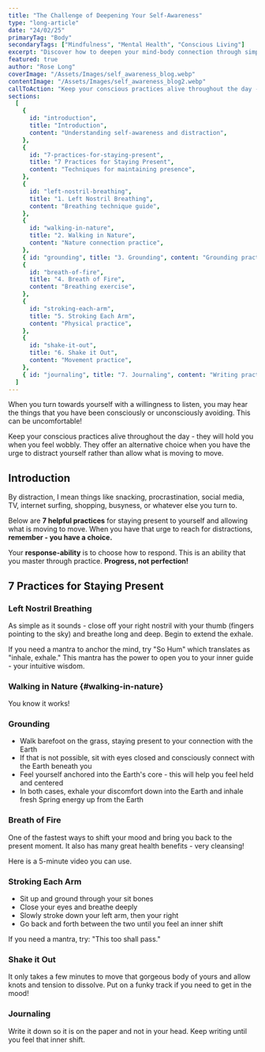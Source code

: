 ```yaml
---
title: "The Challenge of Deepening Your Self-Awareness"
type: "long-article"
date: "24/02/25"
primaryTag: "Body"
secondaryTags: ["Mindfulness", "Mental Health", "Conscious Living"]
excerpt: "Discover how to deepen your mind-body connection through simple daily practices that will transform your wellbeing."
featured: true
author: "Rose Long"
coverImage: "/Assets/Images/self_awareness_blog.webp"
contentImage: "/Assets/Images/self_awareness_blog2.webp"
callToAction: "Keep your conscious practices alive throughout the day - they will hold you when you feel wobbly. They offer an alternative choice when you have the urge to distract yourself rather than allow what is moving to move."
sections:
  [
    {
      id: "introduction",
      title: "Introduction",
      content: "Understanding self-awareness and distraction",
    },
    {
      id: "7-practices-for-staying-present",
      title: "7 Practices for Staying Present",
      content: "Techniques for maintaining presence",
    },
    {
      id: "left-nostril-breathing",
      title: "1. Left Nostril Breathing",
      content: "Breathing technique guide",
    },
    {
      id: "walking-in-nature",
      title: "2. Walking in Nature",
      content: "Nature connection practice",
    },
    { id: "grounding", title: "3. Grounding", content: "Grounding practice" },
    {
      id: "breath-of-fire",
      title: "4. Breath of Fire",
      content: "Breathing exercise",
    },
    {
      id: "stroking-each-arm",
      title: "5. Stroking Each Arm",
      content: "Physical practice",
    },
    {
      id: "shake-it-out",
      title: "6. Shake it Out",
      content: "Movement practice",
    },
    { id: "journaling", title: "7. Journaling", content: "Writing practice" },
  ]
---
```


When you turn towards yourself with a willingness to listen, you may hear the things that you have been consciously or unconsciously avoiding. This can be uncomfortable!

Keep your conscious practices alive throughout the day - they will hold you when you feel wobbly. They offer an alternative choice when you have the urge to distract yourself rather than allow what is moving to move.

## Introduction

By distraction, I mean things like snacking, procrastination, social media, TV, internet surfing, shopping, busyness, or whatever else you turn to.

Below are **7 helpful practices** for staying present to yourself and allowing what is moving to move. When you have that urge to reach for distractions, **remember - you have a choice.**

Your **response-ability** is to choose how to respond. This is an ability that you master through practice. **Progress, not perfection!**

## 7 Practices for Staying Present

### Left Nostril Breathing

As simple as it sounds - close off your right nostril with your thumb (fingers pointing to the sky) and breathe long and deep. Begin to extend the exhale.

If you need a mantra to anchor the mind, try "So Hum" which translates as "inhale, exhale." This mantra has the power to open you to your inner guide - your intuitive wisdom.

### Walking in Nature {#walking-in-nature}

You know it works!

### Grounding

- Walk barefoot on the grass, staying present to your connection with the Earth
- If that is not possible, sit with eyes closed and consciously connect with the Earth beneath you
- Feel yourself anchored into the Earth's core - this will help you feel held and centered
- In both cases, exhale your discomfort down into the Earth and inhale fresh Spring energy up from the Earth

### Breath of Fire

One of the fastest ways to shift your mood and bring you back to the present moment. It also has many great health benefits - very cleansing!

Here is a 5-minute video you can use.

### Stroking Each Arm

- Sit up and ground through your sit bones
- Close your eyes and breathe deeply
- Slowly stroke down your left arm, then your right
- Go back and forth between the two until you feel an inner shift

If you need a mantra, try: "This too shall pass."

### Shake it Out

It only takes a few minutes to move that gorgeous body of yours and allow knots and tension to dissolve. Put on a funky track if you need to get in the mood!

### Journaling

Write it down so it is on the paper and not in your head. Keep writing until you feel that inner shift.
